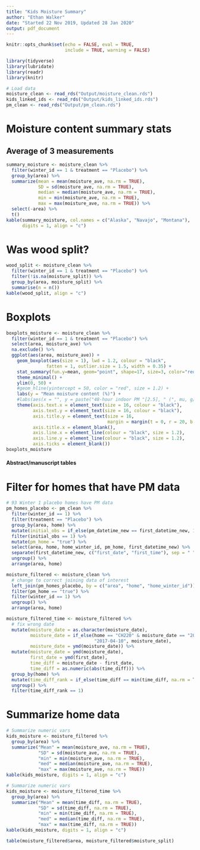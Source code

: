 ```yaml
---
title: "Kids Moisture Summary"
author: "Ethan Walker"
date: "Started 22 Nov 2019, Updated 28 Jan 2020"
output: pdf_document
---
```


```r
knitr::opts_chunk$set(echo = FALSE, eval = TRUE, 
                      include = TRUE, warning = FALSE)
```

```r
library(tidyverse)
library(lubridate)
library(readr)
library(knitr)
```

```r
# Load data
moisture_clean <- read_rds("Output/moisture_clean.rds")
kids_linked_ids <- read_rds("Output/kids_linked_ids.rds")
pm_clean <- read_rds("Output/pm_clean.rds")
```

# Moisture content summary stats
## Average of 3 measurements
```r
summary_moisture <- moisture_clean %>%
  filter(winter_id == 1 & treatment == "Placebo") %>% 
  group_by(area) %>% 
  summarize(mean = mean(moisture_ave, na.rm = TRUE), 
            SD = sd(moisture_ave, na.rm = TRUE),
            median = median(moisture_ave, na.rm = TRUE),
            min = min(moisture_ave, na.rm = TRUE), 
            max = max(moisture_ave, na.rm = TRUE)) %>%
  select(-area) %>% 
  t() 
kable(summary_moisture, col.names = c("Alaska", "Navajo", "Montana"), 
      digits = 1, align = "c")
```

# Was wood split?
```r
wood_split <- moisture_clean %>% 
  filter(winter_id == 1 & treatment == "Placebo") %>% 
  filter(!is.na(moisture_split)) %>% 
  group_by(area, moisture_split) %>% 
  summarise(n = n())
kable(wood_split, align = "c")
```

# Boxplots
```r
boxplots_moisture <- moisture_clean %>% 
  filter(winter_id == 1 & treatment == "Placebo") %>% 
  select(area, moisture_ave) %>% 
  na.exclude() %>% 
  ggplot(aes(area, moisture_ave)) +
    geom_boxplot(aes(size = 1), lwd = 1.2, colour = "black", 
               fatten = 1, outlier.size = 1.5, width = 0.35) +
    stat_summary(fun.y=mean, geom="point", shape=17, size=3, color="red") +
    theme_minimal() +
    ylim(0, 50) +
    #geom_hline(yintercept = 50, color = "red", size = 1.2) +
    labs(y = "Mean moisture content (%)") +
    #labs(aes(x = "", y = paste("48-hour indoor PM "[2.5], " (", mu, g/m^3, ")"))) +
    theme(axis.text.x = element_text(size = 16, colour = "black"),
          axis.text.y = element_text(size = 16, colour = "black"),
          axis.title.y = element_text(size = 16,
                                      margin = margin(t = 0, r = 20, b = 0, l = 0)),
          axis.title.x = element_blank(),
          axis.line.x = element_line(colour = "black", size = 1.2), 
          axis.line.y = element_line(colour = "black", size = 1.2), 
          axis.ticks = element_blank())
boxplots_moisture
```


#### Abstract/manuscript tables ####

# Filter for homes that have PM data
```r
# 93 Winter 1 placebo homes have PM data
pm_homes_placebo <- pm_clean %>% 
  filter(winter_id == 1) %>% 
  filter(treatment == "Placebo") %>% 
  group_by(area, home) %>% 
  mutate(initial_obs = if_else(pm_datetime_new == first_datetime_new, 1, 0)) %>% 
  filter(initial_obs == 1) %>% 
  mutate(pm_home = "true") %>% 
  select(area, home, home_winter_id, pm_home, first_datetime_new) %>% 
  separate(first_datetime_new, c("first_date", "first_time"), sep = " ", remove = TRUE) %>% 
  ungroup() %>% 
  arrange(area, home)

moisture_filtered <- moisture_clean %>% 
  # change to correct joining data of interest
  left_join(pm_homes_placebo, by = c("area", "home", "home_winter_id")) %>% 
  filter(pm_home == "true") %>% 
  filter(winter_id == 1) %>% 
  ungroup() %>%
  arrange(area, home)

moisture_filtered_time <- moisture_filtered %>% 
  # fix wrong date
  mutate(moisture_date = as.character(moisture_date),
         moisture_date = if_else(home == "CH220" & moisture_date == "2014-04-10",
                                 "2017-04-10", moisture_date),
         moisture_date = ymd(moisture_date)) %>% 
  mutate(moisture_date = ymd(moisture_date),
         first_date = ymd(first_date),
         time_diff = moisture_date - first_date,
         time_diff = as.numeric(abs(time_diff))) %>% 
  group_by(home) %>% 
  mutate(time_diff_rank = if_else(time_diff == min(time_diff, na.rm = TRUE), 1, 0)) %>%
  ungroup() %>% 
  filter(time_diff_rank == 1)
```

# Summarize home data
```r
# Summarize numeric vars
kids_moisture <- moisture_filtered %>%  
  group_by(area) %>% 
  summarize("Mean" = mean(moisture_ave, na.rm = TRUE), 
            "SD" = sd(moisture_ave, na.rm = TRUE),
            "min" = min(moisture_ave, na.rm = TRUE), 
            "med" = median(moisture_ave, na.rm = TRUE), 
            "max" = max(moisture_ave, na.rm = TRUE))
kable(kids_moisture, digits = 1, align = "c")

# Summarize numeric vars
kids_moisture <- moisture_filtered_time %>%  
  group_by(area) %>% 
  summarize("Mean" = mean(time_diff, na.rm = TRUE), 
            "SD" = sd(time_diff, na.rm = TRUE),
            "min" = min(time_diff, na.rm = TRUE), 
            "med" = median(time_diff, na.rm = TRUE), 
            "max" = max(time_diff, na.rm = TRUE))
kable(kids_moisture, digits = 1, align = "c")

table(moisture_filtered$area, moisture_filtered$moisture_split)
```

